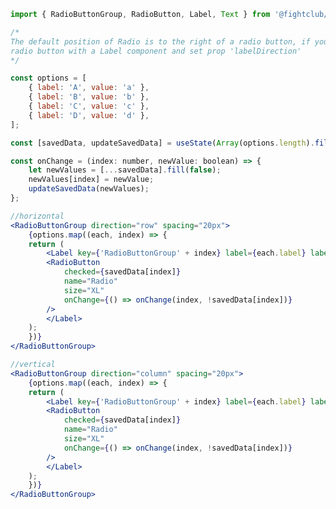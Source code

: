```jsx
import { RadioButtonGroup, RadioButton, Label, Text } from '@fightclub/components';

/*
The default position of Radio is to the right of a radio button, if you want to customize the position, wrap the
radio button with a Label component and set prop 'labelDirection'
*/

const options = [
    { label: 'A', value: 'a' },
    { label: 'B', value: 'b' },
    { label: 'C', value: 'c' },
    { label: 'D', value: 'd' },
];

const [savedData, updateSavedData] = useState(Array(options.length).fill(false));

const onChange = (index: number, newValue: boolean) => {
    let newValues = [...savedData].fill(false);
    newValues[index] = newValue;
    updateSavedData(newValues);
};

//horizontal
<RadioButtonGroup direction="row" spacing="20px">
    {options.map((each, index) => {
    return (
        <Label key={'RadioButtonGroup' + index} label={each.label} labelDirection="bottom">
        <RadioButton
            checked={savedData[index]}
            name="Radio"
            size="XL"
            onChange={() => onChange(index, !savedData[index])}
        />
        </Label>
    );
    })}
</RadioButtonGroup>

//vertical
<RadioButtonGroup direction="column" spacing="20px">
    {options.map((each, index) => {
    return (
        <Label key={'RadioButtonGroup' + index} label={each.label} labelDirection="right">
        <RadioButton
            checked={savedData[index]}
            name="Radio"
            size="XL"
            onChange={() => onChange(index, !savedData[index])}
        />
        </Label>
    );
    })}
</RadioButtonGroup>
```